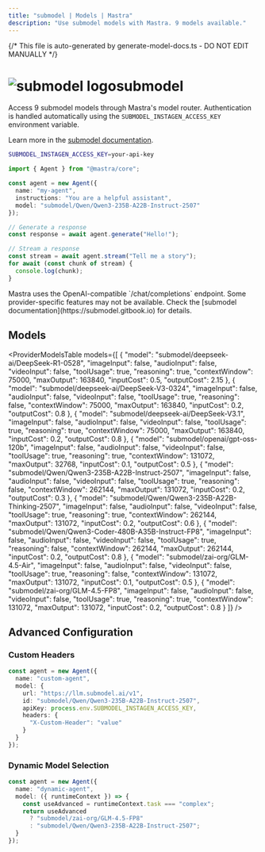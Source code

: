 ```yaml
---
title: "submodel | Models | Mastra"
description: "Use submodel models with Mastra. 9 models available."
---
```


{/* This file is auto-generated by generate-model-docs.ts - DO NOT EDIT MANUALLY */}



# <img src="https://models.dev/logos/submodel.svg" alt="submodel logo" className="inline w-8 h-8 mr-2 align-middle dark:invert dark:brightness-0 dark:contrast-200" />submodel

Access 9 submodel models through Mastra's model router. Authentication is handled automatically using the `SUBMODEL_INSTAGEN_ACCESS_KEY` environment variable.

Learn more in the [submodel documentation](https://submodel.gitbook.io).

```bash
SUBMODEL_INSTAGEN_ACCESS_KEY=your-api-key
```

```typescript
import { Agent } from "@mastra/core";

const agent = new Agent({
  name: "my-agent",
  instructions: "You are a helpful assistant",
  model: "submodel/Qwen/Qwen3-235B-A22B-Instruct-2507"
});

// Generate a response
const response = await agent.generate("Hello!");

// Stream a response
const stream = await agent.stream("Tell me a story");
for await (const chunk of stream) {
  console.log(chunk);
}
```

<Callout type="info">
Mastra uses the OpenAI-compatible `/chat/completions` endpoint. Some provider-specific features may not be available. Check the [submodel documentation](https://submodel.gitbook.io) for details.
</Callout>

## Models

<ProviderModelsTable 
  models={[
  {
    "model": "submodel/deepseek-ai/DeepSeek-R1-0528",
    "imageInput": false,
    "audioInput": false,
    "videoInput": false,
    "toolUsage": true,
    "reasoning": true,
    "contextWindow": 75000,
    "maxOutput": 163840,
    "inputCost": 0.5,
    "outputCost": 2.15
  },
  {
    "model": "submodel/deepseek-ai/DeepSeek-V3-0324",
    "imageInput": false,
    "audioInput": false,
    "videoInput": false,
    "toolUsage": true,
    "reasoning": false,
    "contextWindow": 75000,
    "maxOutput": 163840,
    "inputCost": 0.2,
    "outputCost": 0.8
  },
  {
    "model": "submodel/deepseek-ai/DeepSeek-V3.1",
    "imageInput": false,
    "audioInput": false,
    "videoInput": false,
    "toolUsage": true,
    "reasoning": true,
    "contextWindow": 75000,
    "maxOutput": 163840,
    "inputCost": 0.2,
    "outputCost": 0.8
  },
  {
    "model": "submodel/openai/gpt-oss-120b",
    "imageInput": false,
    "audioInput": false,
    "videoInput": false,
    "toolUsage": true,
    "reasoning": true,
    "contextWindow": 131072,
    "maxOutput": 32768,
    "inputCost": 0.1,
    "outputCost": 0.5
  },
  {
    "model": "submodel/Qwen/Qwen3-235B-A22B-Instruct-2507",
    "imageInput": false,
    "audioInput": false,
    "videoInput": false,
    "toolUsage": true,
    "reasoning": false,
    "contextWindow": 262144,
    "maxOutput": 131072,
    "inputCost": 0.2,
    "outputCost": 0.3
  },
  {
    "model": "submodel/Qwen/Qwen3-235B-A22B-Thinking-2507",
    "imageInput": false,
    "audioInput": false,
    "videoInput": false,
    "toolUsage": true,
    "reasoning": true,
    "contextWindow": 262144,
    "maxOutput": 131072,
    "inputCost": 0.2,
    "outputCost": 0.6
  },
  {
    "model": "submodel/Qwen/Qwen3-Coder-480B-A35B-Instruct-FP8",
    "imageInput": false,
    "audioInput": false,
    "videoInput": false,
    "toolUsage": true,
    "reasoning": false,
    "contextWindow": 262144,
    "maxOutput": 262144,
    "inputCost": 0.2,
    "outputCost": 0.8
  },
  {
    "model": "submodel/zai-org/GLM-4.5-Air",
    "imageInput": false,
    "audioInput": false,
    "videoInput": false,
    "toolUsage": true,
    "reasoning": false,
    "contextWindow": 131072,
    "maxOutput": 131072,
    "inputCost": 0.1,
    "outputCost": 0.5
  },
  {
    "model": "submodel/zai-org/GLM-4.5-FP8",
    "imageInput": false,
    "audioInput": false,
    "videoInput": false,
    "toolUsage": true,
    "reasoning": true,
    "contextWindow": 131072,
    "maxOutput": 131072,
    "inputCost": 0.2,
    "outputCost": 0.8
  }
]}
/>

## Advanced Configuration

### Custom Headers

```typescript
const agent = new Agent({
  name: "custom-agent",
  model: {
    url: "https://llm.submodel.ai/v1",
    id: "submodel/Qwen/Qwen3-235B-A22B-Instruct-2507",
    apiKey: process.env.SUBMODEL_INSTAGEN_ACCESS_KEY,
    headers: {
      "X-Custom-Header": "value"
    }
  }
});
```

### Dynamic Model Selection

```typescript
const agent = new Agent({
  name: "dynamic-agent",
  model: ({ runtimeContext }) => {
    const useAdvanced = runtimeContext.task === "complex";
    return useAdvanced 
      ? "submodel/zai-org/GLM-4.5-FP8"
      : "submodel/Qwen/Qwen3-235B-A22B-Instruct-2507";
  }
});
```


